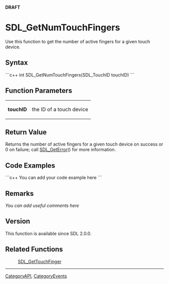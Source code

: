 <!-- pragma section-numbers off -->
<!-- pragma camelcase off -->
'''DRAFT'''


<!-- #*^*^*^*^*See http://wiki.libsdl.org/moin.cgi/SGFunctions for details on editing this page*^*^*^*^* -->


= SDL_GetNumTouchFingers =
Use this function to get the number of active fingers for a given touch device.




== Syntax ==
```c++
int SDL_GetNumTouchFingers(SDL_TouchID touchID)
```


== Function Parameters ==
{|
|'''touchID'''
|the ID of a touch device
|}


== Return Value ==
Returns the number of active fingers for a given touch device on success or 0 on failure; call [[SDL_GetError]]() for more information.


== Code Examples ==
```c++
You can add your code example here
```

<!-- #Leave this section as-is unless you have a code example to put in.  In that case, replace You can add your code example here with your code example following the Style Guide instructions.  Leave the rest of the markup alone and delete this comment. -->


== Remarks ==
''You can add useful comments here''

<!-- #Leave this section as-is unless you have a remark to put in.  In that case, replace ''You can add useful comments here'' with your remark(s) following the Style Guide instructions.  Leave the rest of the markup alone and delete this comment. -->

== Version ==
This function is available since SDL 2.0.0.

== Related Functions ==
:[[SDL_GetTouchFinger]]

----
[[CategoryAPI]], [[CategoryEvents]]
<!-- #See the Style Guide for instructions on editing the footer. -->
